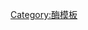 {{Navbox
| name       = 消旋酶与差向异构酶
| title      = [[异构酶]]: [[消旋酶|消旋酶和差向异构酶]] ([[EC编号|EC]] 5.1)
| listclass  = hlist
| titlestyle = background:#e7dcc3
| groupstyle = background-color: AntiqueWhite

| group1 = [[EC编号列表_(EC_5)#EC 5.1.1:作用于氨基酸及其衍生物上|5.1.1]]: [[氨基酸]]
| list1  = 
* [[氨基酸消旋酶]]: [[苯丙氨酸消旋酶 (水解ATP)]]
* [[丝氨酸消旋酶]]

| group2 = [[EC编号列表_(EC_5)#EC 5.1.2: 作用于羟基酸及其衍生物上|5.1.2]]: [[羟基酸]]
| list2  = 
* [[扁桃酸消旋酶]]

| group3 = [[EC编号列表_(EC_5)#EC 5.1.3: 作用于糖类及其衍生物上|5.1.3]]: [[糖类]]
| list3  = 
* [[UDP-葡萄糖-4-差向异构酶]]

| group4 = [[EC编号列表_(EC_5)#EC 5.1.99: 作用于其它化合物|5.1.99]]: 其它
| list4  = 
* [[甲基丙二酸单酰辅酶A差向异构酶]]

| belowstyle = padding:0px; background-color: AntiqueWhite
| below = {{Enzyme navs}}

}}<noinclude>
[[Category:酶模板]]

</noinclude>